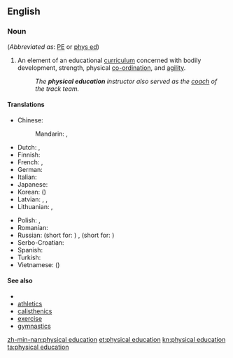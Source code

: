 ==English==

===Noun===
{{en-noun|sg=[[physical]] [[education]]|-}} (''Abbreviated as'': [[PE]] or [[phys ed]])

# An element of an educational [[curriculum]] concerned with bodily development, strength, physical [[co-ordination]], and [[agility]].
#: ''The '''physical education''' instructor also served as the [[coach]] of the track team.''

====Translations====
{{trans-top|curriculum component}}
* Chinese:
*: Mandarin: {{t|zh|體育|sc=Hani}}, {{t|zh|体育|tr=tǐyù|sc=Hani}}
* Dutch: {{t-|nl|lichamelijke opvoeding|f}}, {{t-|nl|gymles|f}}
* Finnish: {{t+|fi|liikunta}}
* French: {{t-|fr|éducation physique|f}}, {{t+|fr|gymnastique|f}}
* German: {{t-|de|Sportunterricht|m}}
* Italian: {{t-|it|educazione fisica}}
* Japanese: {{t+|ja|体育|tr=たいいく, taiiku|sc=Jpan}}
* Korean: {{t+|ko|체육|tr=cheyuk|sc=Hang}} ({{t+|ko|體育|sc=Kore}})
* Latvian: {{t|lv|fiziskā audzināšana|f}}, {{t|lv|fiziskā kultūra|f}}, {{t|lv|fizkultūra|f}}
* Lithuanian: {{t-|lt|kūno kultūra|f}}, {{qualifier|more common in casual conversations}} {{t-|lt|fizinis|m}}
{{trans-mid}}
* Polish: {{t-|pl|wychowanie fizyczne|n}}, {{t-|pl|w-f|m}}
* Romanian: {{t-|ro|educație fizică|f}}
* Russian: {{t+|ru|физвоспитание|n|tr=fizvospitánije|sc=Cyrl}} (short for: {{t-|ru|физическое воспитание|n|tr=fizíčeskoje vospitánije|sc=Cyrl}}) {{qualifier|generic}}, {{t+|ru|физкультура|f|tr=fizkul'túra|sc=Cyrl}} (short for:  {{t+|ru|физическая культура|f|tr=fizíčeskaja kul'túra|sc=Cyrl}}) {{qualifier|subject at school}}
* Serbo-Croatian: {{t|sh|tjelesni odgoj|m|alt=tjȅlesnī òdgoj}}
* Spanish: {{t-|es|educación física}}
* Turkish: {{t+|tr|beden eğitimi}}
* Vietnamese: {{t+|vi|thể dục}} ({{t-|vi|體育}})
{{trans-bottom}}

====See also====
* {{pedialite}}
* [[athletics]]
* [[calisthenics]]
* [[exercise]]
* [[gymnastics]]

[[zh-min-nan:physical education]]
[[et:physical education]]
[[kn:physical education]]
[[ta:physical education]]